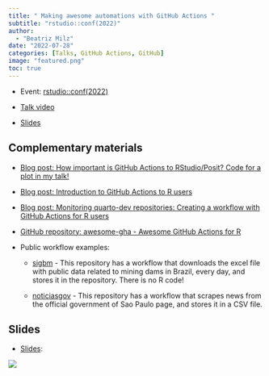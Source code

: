 ```yaml
---
title: " Making awesome automations with GitHub Actions "
subtitle: "rstudio::conf(2022)"
author: 
  - "Beatriz Milz"
date: "2022-07-28"
categories: [Talks, GitHub Actions, GitHub]
image: "featured.png"
toc: true
---
```


-   Event: [rstudio::conf(2022)](https://www.rstudio.com/conference/2022/schedule/)

-   [Talk video](https://www.rstudio.com/conference/2022/talks/making-awesome-automations-github-actions/)


-   [Slides](https://beatrizmilz.github.io/rstudioconf2022/)

## Complementary materials

-   [Blog post: How important is GitHub Actions to RStudio/Posit? Code for a plot in my talk!](https://beamilz.com/posts/series-gha/2022-07-28-github-actions-rstudio/en/)

-   [Blog post: Introduction to GitHub Actions to R users](https://beamilz.com/posts/series-gha/2022-series-gha-1-what-is/en/)

-   [Blog post: Monitoring quarto-dev repositories: Creating a workflow with GitHub Actions for R users](https://beamilz.com/posts/series-gha/2022-series-gha-2-creating-your-first-action/en/)

-   [GitHub repository: awesome-gha - Awesome GitHub Actions for R](https://github.com/beatrizmilz/awesome-gha)

-   Public workflow examples:

    -   [sigbm](https://github.com/beatrizmilz/sigbm) - This repository has a workflow that downloads the excel file with public data related to mining dams in Brazil, every day, and stores it in the repository. There is no R code!

    -   [noticiasgov](https://github.com/beatrizmilz/noticiasgov/) - This repository has a workflow that scrapes news from the official government of Sao Paulo page, and stores it in a CSV file.

## Slides

-   [Slides](https://beatrizmilz.github.io/rstudioconf2022/):

[![](featured.png){fig-align="center"}](https://www.rstudio.com/conference/2022/talks/making-awesome-automations-github-actions/)

